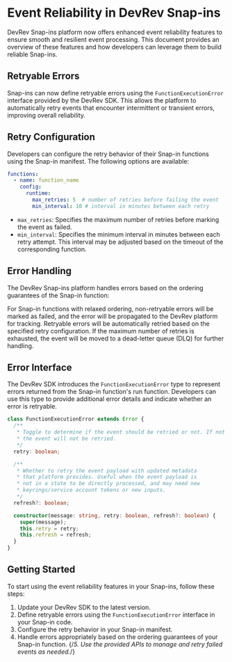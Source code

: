 # Event Reliability in DevRev Snap-ins

DevRev Snap-ins platform now offers enhanced event reliability features to ensure smooth and resilient event processing. This document provides an overview of these features and how developers can leverage them to build reliable Snap-ins.

## Retryable Errors

Snap-ins can now define retryable errors using the `FunctionExecutionError` interface provided by the DevRev SDK. This allows the platform to automatically retry events that encounter intermittent or transient errors, improving overall reliability.

## Retry Configuration

Developers can configure the retry behavior of their Snap-in functions using the Snap-in manifest. The following options are available:

```yaml
functions:
  - name: function_name
    config:
      runtime:
        max_retries: 5  # number of retries before failing the event
        min_interval: 10 # interval in minutes between each retry
```

- `max_retries`: Specifies the maximum number of retries before marking the event as failed.
- `min_interval`: Specifies the minimum interval in minutes between each retry attempt. This interval may be adjusted based on the timeout of the corresponding function.

## Error Handling

The DevRev Snap-ins platform handles errors based on the ordering guarantees of the Snap-in function:

For Snap-in functions with relaxed ordering, non-retryable errors will be marked as failed, and the error will be propagated to the DevRev platform for tracking. Retryable errors will be automatically retried based on the specified retry configuration. If the maximum number of retries is exhausted, the event will be moved to a dead-letter queue (DLQ) for further handling.


## Error Interface

The DevRev SDK introduces the `FunctionExecutionError` type to represent errors returned from the Snap-in function's run function. Developers can use this type to provide additional error details and indicate whether an error is retryable.

```typescript
class FunctionExecutionError extends Error {
  /**
   * Toggle to determine if the event should be retried or not. If not set or set to false,
   * the event will not be retried.
   */
  retry: boolean;

  /**
   * Whether to retry the event payload with updated metadata
   * that platform provides. Useful when the event payload is
   * not in a state to be directly processed, and may need new 
   * keyrings/service account tokens or new inputs.
   */
  refresh?: boolean;

  constructor(message: string, retry: boolean, refresh?: boolean) {
    super(message);
    this.retry = retry;
    this.refresh = refresh;
  }
}
```

## Getting Started

To start using the event reliability features in your Snap-ins, follow these steps:

1. Update your DevRev SDK to the latest version.
2. Define retryable errors using the `FunctionExecutionError` interface in your Snap-in code.
3. Configure the retry behavior in your Snap-in manifest.
4. Handle errors appropriately based on the ordering guarantees of your Snap-in function.
{/*5. Use the provided APIs to manage and retry failed events as needed.*/}
